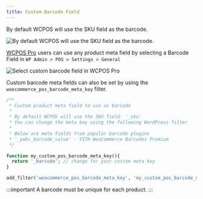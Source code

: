 ```yaml
---
title: Custom Barcode Field
---
```


By default WCPOS will use the SKU field as the barcode.

![By default WCPOS will use the SKU field as the barcode. ](https://wcpos.com/wp-content/uploads/2016/06/product-sku.png "By default WCPOS will use the SKU field as the barcode")

[WCPOS Pro](http://wcpos.com/pro) users can use any product meta field by selecting a Barcode Field in `WP Admin > POS > Settings > General`

![Select custom barcode field in WCPOS Pro](https://wcpos.com/wp-content/uploads/2016/06/select-custom-barcode-field.png "Select custom barcode field in WCPOS Pro")

Custom barcode meta fields can also be set by using the `woocommerce_pos_barcode_meta_key` filter.

```php title="functions.php"
/**
 * Custom product meta field to use as barcode
 *
 * By default WCPOS will use the SKU field- '_sku'
 * You can change the meta key using the following WordPress filter
 *
 * Below are meta fields from popular barcode plugins
 * '_ywbc_barcode_value' - YITH WooCommerce Barcodes Premium
 */

function my_custom_pos_barcode_meta_key(){
  return '_barcode'; // change for your custom meta key
}

add_filter('woocommerce_pos_barcode_meta_key', 'my_custom_pos_barcode_meta_key' );
```

:::important
A barcode must be unique for each product.
:::

